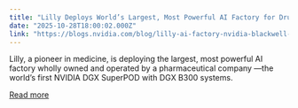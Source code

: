 ```yaml
---
title: "Lilly Deploys World’s Largest, Most Powerful AI Factory for Drug Discovery Using NVIDIA Blackwell-Based DGX SuperPOD"
date: "2025-10-28T18:00:02.000Z"
link: "https://blogs.nvidia.com/blog/lilly-ai-factory-nvidia-blackwell-dgx-superpod/"
---
```


Lilly, a pioneer in medicine, is deploying the largest, most powerful AI factory wholly owned and operated by a pharmaceutical company —the world’s first NVIDIA DGX SuperPOD with DGX B300 systems.

[Read more](https://blogs.nvidia.com/blog/lilly-ai-factory-nvidia-blackwell-dgx-superpod/)
